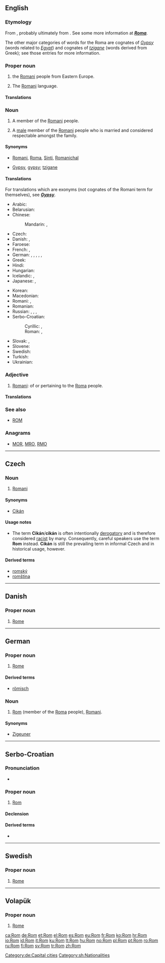 {{also|rom|ROM|Rom.|rơm|Róm|room}}
==English==

===Etymology===
From {{etyl|rom}} {{term|rom||man|lang=rom}}, probably ultimately from {{etyl|sa}} {{term|tr=doma|डोम||member of a low caste of travelling musicians and dancers|lang=sa}}. See some more information at '''''[[Roma]]'''''.

The other major categories of words for the Roma are cognates of ''[[Gypsy]]'' (words related to ''[[Egypt]]'') and cognates of ''[[tzigane]]'' (words derived from Greek); see those entries for more information.

===Proper noun===
{{en-proper noun}}

# {{non-gloss definition|The ethnic designation used by}} the [[Romani]] people from Eastern Europe.
# {{context|rare|lang=en}} The [[Romani]] language.

====Translations====
{{trans-see|language|Romani}}

===Noun===
{{en-noun|pl2=Roma}}

# A member of the [[Romani]] people.
# {{context|chiefly|lang=en}} A [[male]] member of the [[Romani]] people who is married and considered respectable amongst the family.

====Synonyms====
* {{qualifier|self-designations}} [[Romani]], [[Roma]], [[Sinti]], [[Romanichal]]
* {{qualifier|sometimes offensive}} [[Gypsy]], [[gypsy]]; [[tzigane]]

====Translations====
; For translations which are exonyms (not cognates of the Romani term for themselves), see '''''[[Gypsy#Translations|Gypsy]]'''''.
{{trans-top|a member of the Romani people}}<!-- try to only add translations which are Rom self-designations - other words, such as pejoratives, should go in the entry [[Gypsy]] -->
* Arabic: {{t-|ar|روماني|m|tr=rumāniyy}}
* Belarusian: {{t-|be|ром|m|tr=rom|sc=Cyrl}}
* Chinese:
*: Mandarin: {{t|cmn|羅姆人|sc=Hani}}, {{t|cmn|罗姆人|tr=Luómǔrén|sc=Hani}}
* Czech: {{t-|cs|Rom|m}}
* Danish: {{t-|da|roma|c}}, {{t-|da|romani|c}}
* Faroese: {{t-|fo|romi|m}}
* French: {{t+|fr|Rom|m}}, {{t-|fr|Rrom|m}}
* German: {{t+|de|Rom|m}}, {{t-|de|Romni|f}}, {{t+|de|Roma|p}}, {{t-|de|Sinto|m}}, {{t-|de|Sinti|f}}, {{t-|de|Sinti|m-p}}
* Greek: {{t-|el|Ρομ|m|tr=Rom}}
* Hindi: {{t-|hi|रोमा|tr=romā|sc=Deva}}
* Hungarian: {{t+|hu|roma}}
* Icelandic: {{t-|is|Rómafólk|p}}, {{t-|is|Rómanir|p}}
* Japanese: {{t-|ja|ロム|tr=Romu|sc=Jpan}}, {{t-|ja|ロマ|tr=Roma}}
{{trans-mid}}
* Korean: {{t-|ko|롬|tr=Rom|sc=Hang}}
* Macedonian: {{t-|mk|Ром|m|tr=Rom|sc=Cyrl}}
* Romani: {{tø|rom|rom}}, {{tø|rom|rrom}}
* Romanian: {{t-|ro|rom|m}}
* Russian: {{t-|ru|рома|m|f|tr=róma}}, {{t-|ru|ромал|m|tr=romál}}, {{t-|ru|ромалка|f|tr=romálka}}, {{qualifier|uncommon}} {{t+|ru|ром|m|tr=rom|sc=Cyrl}}
* Serbo-Croatian:
*: Cyrillic: {{t-|sh|Ром|m}}, {{t-|sh|Ромкиња|f}}
*: Roman: {{t-|sh|Rom|m}}, {{t-|sh|Romkinja|f}}
* Slovak: {{t-|sk|Róm|m}}, {{t-|sk|Rómka|f}}
* Slovene: {{t-|sl|Rom|m}}
* Swedish: {{t+|sv|rom}}
* Turkish: {{t+|tr|Roman}}
* Ukrainian: {{t-|uk|ром|m|tr=rom|sc=Cyrl}}
{{trans-bottom}}

===Adjective===
{{en-adj|-}}

# {{context|rare|lang=en}} [[Romani]]: of or pertaining to the [[Roma]] people.

====Translations====
{{trans-see|Romani}}

===See also===
* [[ROM]]

===Anagrams===
* [[MOR#English|MOR]], [[MRO#English|MRO]], [[RMO#English|RMO]]

----

==Czech==

===Noun===
{{cs-noun|g=m}}

# {{sense|person}} [[Romani]]

====Synonyms====
* [[Cikán]]

====Usage notes====
* The term '''Cikán'''/'''cikán''' is often intentionally [[derogatory]] and is therefore considered [[racist]] by many. Consequently, careful speakers use the term '''Rom''' instead. '''Cikán''' is still the prevailing term in informal Czech and in historical usage, however.

====Derived terms====
* [[romský]]
* [[romština]]

----

==Danish==

===Proper noun===
{{head|da|proper noun}}

# [[Rome]]

----

==German==

===Proper noun===
{{de-proper noun|n}}

# [[Rome]]

====Derived terms====
* [[römisch]]

===Noun===
{{de-proper noun|m}}

# [[#English|Rom]] (member of the [[Roma]] people), [[Romani]].

====Synonyms====
* {{qualifier|sometimes offensive}} [[Zigeuner]]

[[Category:de:Capital cities]]

----

==Serbo-Croatian==

===Pronunciation===
* {{IPA|/rôːm/|lang=sh}}

===Proper noun===
{{sh-proper noun|g=m|head=Rȏm|r|Ром|Ро̑м}}

# [[#English|Rom]] {{qualifier|male Romani person}}

====Declension====
{{sh-decl-noun
|Rom|Romi
|Roma|Roma
|Romu|Romima
|Roma|Rome
|Rome|Romi
|Romu|Romima
|Romom|Romima
}}

====Derived terms====
* {{l|sh|Romkinja|Rȍmkinja}}

[[Category:sh:Nationalities]]

----

==Swedish==

===Proper noun===
{{head|sv|proper noun|g=n}}

# [[Rome]] {{qualifier|city and ancient empire}}

----

==Volapük==

===Proper noun===
{{head|vo|proper noun}}

# [[Rome]]

[[ca:Rom]]
[[de:Rom]]
[[et:Rom]]
[[el:Rom]]
[[es:Rom]]
[[eu:Rom]]
[[fr:Rom]]
[[ko:Rom]]
[[hr:Rom]]
[[io:Rom]]
[[id:Rom]]
[[it:Rom]]
[[ku:Rom]]
[[lt:Rom]]
[[hu:Rom]]
[[no:Rom]]
[[pl:Rom]]
[[pt:Rom]]
[[ro:Rom]]
[[ru:Rom]]
[[fi:Rom]]
[[sv:Rom]]
[[tr:Rom]]
[[zh:Rom]]